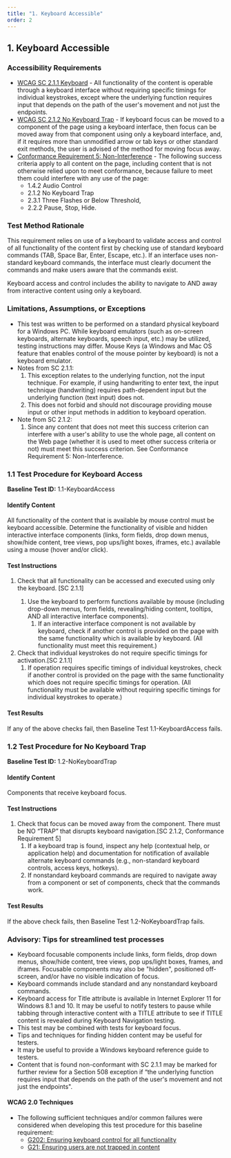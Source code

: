 ```yaml
---
title: "1. Keyboard Accessible"
order: 2
---
```

## 1. Keyboard Accessible

### Accessibility Requirements

- [WCAG SC 2.1.1 Keyboard](https://www.w3.org/TR/UNDERSTANDING-WCAG20/keyboard-operation-keyboard-operable.html) - All functionality of the content is operable through a keyboard interface without requiring specific timings for individual keystrokes, except where the underlying function requires input that depends on the path of the user's movement and not just the endpoints.
- [WCAG SC 2.1.2 No Keyboard Trap](https://www.w3.org/TR/UNDERSTANDING-WCAG20/keyboard-operation-trapping.html) - If keyboard focus can be moved to a component of the page using a keyboard interface, then focus can be moved away from that component using only a keyboard interface, and, if it requires more than unmodified arrow or tab keys or other standard exit methods, the user is advised of the method for moving focus away.
- [Conformance Requirement 5: Non-Interference](https://www.w3.org/TR/WCAG20/#cc5) - The following success criteria apply to all content on the page, including content that is not otherwise relied upon to meet conformance, because failure to meet them could interfere with any use of the page:
  - 1.4.2 Audio Control
  - 2.1.2 No Keyboard Trap
  - 2.3.1 Three Flashes or Below Threshold,
  - 2.2.2 Pause, Stop, Hide.

### Test Method Rationale

This requirement relies on use of a keyboard to validate access and control of all functionality of the content first by checking use of standard keyboard commands (TAB, Space Bar, Enter, Escape, etc.). If an interface uses non-standard keyboard commands, the interface must clearly document the commands and make users aware that the commands exist.

Keyboard access and control includes the ability to navigate to AND away from interactive content using only a keyboard.

### Limitations, Assumptions, or Exceptions

- This test was written to be performed on a standard physical keyboard for a Windows PC. While keyboard emulators (such as on-screen keyboards, alternate keyboards, speech input, etc.) may be utilized, testing instructions may differ. Mouse Keys (a Windows and Mac OS feature that enables control of the mouse pointer by keyboard) is not a keyboard emulator.
- Notes from SC 2.1.1:
  1. This exception relates to the underlying function, not the input technique. For example, if using handwriting to enter text, the input technique (handwriting) requires path-dependent input but the underlying function (text input) does not.
  2. This does not forbid and should not discourage providing mouse input or other input methods in addition to keyboard operation.
- Note from SC 2.1.2:
  1. Since any content that does not meet this success criterion can interfere with a user's ability to use the whole page, all content on the Web page (whether it is used to meet other success criteria or not) must meet this success criterion. See Conformance Requirement 5: Non-Interference.

### 1.1 Test Procedure for Keyboard Access

**Baseline Test ID:** 1.1-KeyboardAccess

#### Identify Content

<p id="IC">All functionality of the content that is available by mouse control must be keyboard accessible. Determine the functionality of visible and hidden interactive interface components (links, form fields, drop down menus, show/hide content, tree views, pop ups/light boxes, iframes, etc.) available using a mouse (hover and/or click).</p>

#### Test Instructions

<ol id="1TI">
  <li id="1TI-1">Check that all functionality can be accessed and executed using only the keyboard. [SC 2.1.1]</li>
    <ol>
        <li id="1TI-1i">
          Use the keyboard to perform functions available by mouse (including drop-down menus, form fields, revealing/hiding content, tooltips, AND all interactive interface components).
          <ol>
              <li id="1TI-1ia">If an interactive interface component is not available by keyboard, check if another control is provided on the page with the same functionality which is available by keyboard. (All functionality must meet this requirement.)</li>
          </ol>
        </li>
    </ol>
  <li id="1TI-2">
    Check that individual keystrokes do not require specific timings for activation.[SC 2.1.1]
    <ol>
        <li id="1TI-2i">If operation requires specific timings of individual keystrokes, check if another control is provided on the page with the same functionality which does not require specific timings for operation. (All functionality must be available without requiring specific timings for individual keystrokes to operate.)</li>
    </ol>
  </li>
</ol>

#### Test Results

<p id="1TR">If any of the above checks fail, then Baseline Test 1.1-KeyboardAccess fails.</p>

### 1.2 Test Procedure for No Keyboard Trap

**Baseline Test ID:** 1.2-NoKeyboardTrap

#### Identify Content

<p id="2IC">Components that receive keyboard focus.</p>

#### Test Instructions

<ol id="2TI">
<li id="2TI-1">
Check that focus can be moved away from the component. There must be NO “TRAP” that disrupts keyboard navigation.[SC 2.1.2, Conformance Requirement 5]
    <ol>
        <li id="2TI-1i">If a keyboard trap is found, inspect any help (contextual help, or application help) and documentation for notification of available alternate keyboard commands (e.g., non-standard keyboard controls, access keys, hotkeys).</li>
        <li id="2TI-1ii">If nonstandard keyboard commands are required to navigate away from a component or set of components, check that the commands work.</li>
    </ol>
    </li>
</ol>

#### Test Results

<p id="2TR">
  If the above check fails, then Baseline Test 1.2-NoKeyboardTrap fails.
</p>

### Advisory: Tips for streamlined test processes

- Keyboard focusable components include links, form fields, drop down menus, show/hide content, tree views, pop ups/light boxes, frames, and iframes. Focusable components may also be "hidden", positioned off-screen, and/or have no visible indication of focus.
- Keyboard commands include standard and any nonstandard keyboard commands.
- Keyboard access for Title attribute is available in Internet Explorer 11 for Windows 8.1 and 10. It may be useful to notify testers to pause while tabbing through interactive content with a TITLE attribute to see if TITLE content is revealed during Keyboard Navigation testing.
- This test may be combined with tests for keyboard focus.
- Tips and techniques for finding hidden content may be useful for testers.
- It may be useful to provide a Windows keyboard reference guide to testers.
- Content that is found non-conformant with SC 2.1.1 may be marked for further review for a Section 508 exception if “the underlying function requires input that depends on the path of the user's movement and not just the endpoints".

#### WCAG 2.0 Techniques

- The following sufficient techniques and/or common failures were considered when developing this test procedure for this baseline requirement:
  - [G202: Ensuring keyboard control for all functionality](https://www.w3.org/TR/WCAG20-TECHS/G202.html)
  - [G21: Ensuring users are not trapped in content](https://www.w3.org/TR/WCAG20-TECHS/G21.html)
